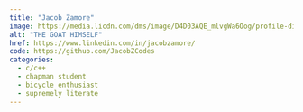 ```yaml
---
title: "Jacob Zamore"
image: https://media.licdn.com/dms/image/D4D03AQE_mlvgWa6Oog/profile-displayphoto-shrink_200_200/0/1678075651181?e=1715212800&v=beta&t=7YADkeXAg1J2j9pTomoxK5RIg23N8Sp_UkqAhFPAnHY
alt: "THE GOAT HIMSELF"
href: https://www.linkedin.com/in/jacobzamore/
code: https://github.com/JacobZCodes
categories:
  - c/c++
  - chapman student
  - bicycle enthusiast
  - supremely literate
---
```

